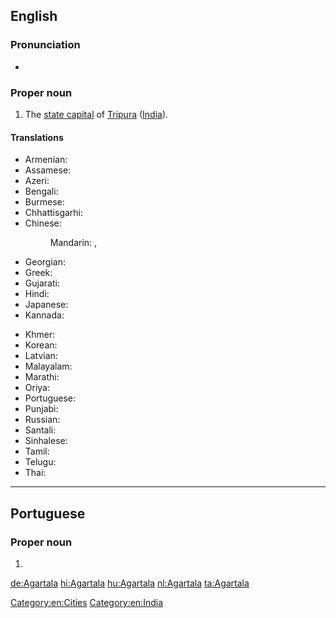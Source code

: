 ==English==
{{wikipedia}}

===Pronunciation===
* {{IPA|/əˈɡərtələ/|lang=en}}

===Proper noun===
{{en-proper noun}}

# The [[state capital]] of [[Tripura]] ([[India]]).

====Translations====
{{trans-top|capital of Tripura, India}}
* Armenian: {{t|hy|Ագարտալա|sc=Armn}}
* Assamese: {{t-needed|as}}
* Azeri: {{t|az|Aqartala}}
* Bengali: {{t|bn|আগরতলা|tr=Agortôla|sc=Beng}}
* Burmese: {{t|my|အဂါတာလ|sc=Mymr}}
* Chhattisgarhi: {{t-needed|hne}}
* Chinese:
*: Mandarin: {{t|cmn|阿加爾塔拉|sc=Hani}}, {{t+|cmn|阿加尔塔拉|tr=Ājiā'ěrtǎlā|sc=Hani}}
* Georgian: {{t|ka|აგარტალა|sc=Geor}}
* Greek: {{t|el|Αγκαρτάλα|f}}
* Gujarati: {{t|gu|અગરતલા|sc=Gujr}}
* Hindi: {{t+|hi|अगरतला|tr=Agartalā}}
* Japanese: {{t|ja|アガルタラ|tr=Agarutara}}
* Kannada: {{t-needed|kn}}
{{trans-mid}}
* Khmer: {{t-needed|km}}
* Korean: {{t|ko|아가르탈라|sc=Kore}}
* Latvian: {{t|lv|Agartala|f}}
* Malayalam: {{t|ml|അഗർത്തല|sc=Mlym}}
* Marathi: {{t|mr|अगरताला|sc=Deva}}
* Oriya: {{t|or|ଅଗରତାଲା|sc=Orya}}
* Portuguese: {{t|pt|Agartala|f}}
* Punjabi: {{t|pa|ਅਗਰਤਲਾ|m|tr=Agartalā|sc=Guru}}
* Russian: {{t|ru|Ага́ртала|f}}
* Santali: {{t-needed|sat}}
* Sinhalese: {{t-needed|si}}
* Tamil: {{t|ta|அகர்தலா|sc=Taml}}
* Telugu: {{t+|te|అగర్తలా|sc=Tel}}
* Thai: {{t-needed|th}}
{{trans-bottom}}

[[Category:en:Cities]]
[[Category:en:India]]

----

==Portuguese==

===Proper noun===
{{pt-proper noun|f}}

# {{place|pt|state capital|s/Tripura|c/India|t1=Agartala}}

[[de:Agartala]]
[[hi:Agartala]]
[[hu:Agartala]]
[[nl:Agartala]]
[[ta:Agartala]]